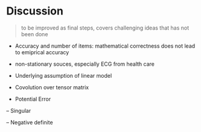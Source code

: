 # Discussion {#discussion}

> to be improved as final steps, covers challenging ideas that has not been done

- Accuracy and number of items: mathematical correctness does not lead to emiprical accuracy

- non-stationary souces, especially ECG from health care

- Underlying assumption of linear model

- Covolution over tensor matrix

- Potential Error

-- Singular

-- Negative definite
